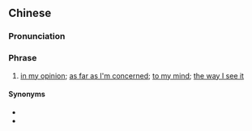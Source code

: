 {{also|在我看来}}
==Chinese==
{{zh-forms|s=在我看来|type=112}}

===Pronunciation===
{{zh-pron
|m=zài wǒ kànlái
|c=zoi6 ngo5 hon3 loi4
|cat=ph
}}

===Phrase===
{{zh-phrase}}

# [[in my opinion]]; [[as far as I'm concerned]]; [[to my mind]]; [[the way I see it]]

====Synonyms====
* {{zh-l|對我來說}}
* {{zh-l|依我看}}